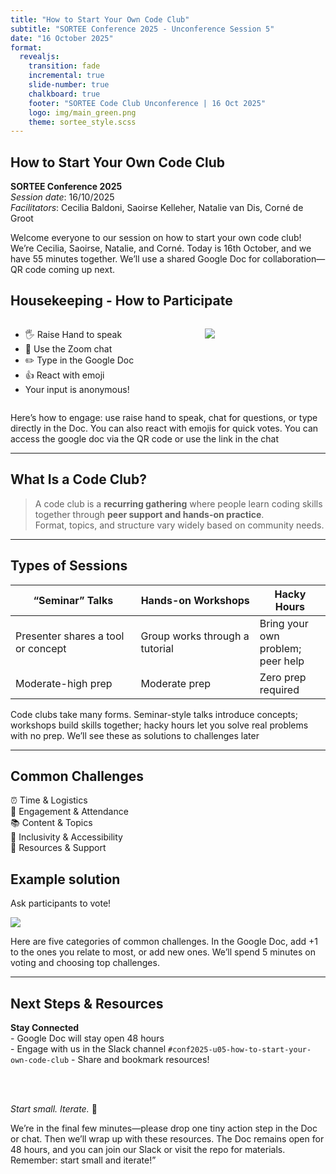 ```yaml
---
title: "How to Start Your Own Code Club"
subtitle: "SORTEE Conference 2025 - Unconference Session 5"
date: "16 October 2025"
format:
  revealjs:
    transition: fade
    incremental: true
    slide-number: true
    chalkboard: true
    footer: "SORTEE Code Club Unconference | 16 Oct 2025"
    logo: img/main_green.png
    theme: sortee_style.scss
---
```


## How to Start Your Own Code Club

::: {.centered}
**SORTEE Conference 2025**  
*Session date*: 16/10/2025  
*Facilitators*: Cecilia Baldoni, Saoirse Kelleher, Natalie van Dis, Corné de Groot  
:::

::: notes
Welcome everyone to our session on how to start your own code club! We’re Cecilia, Saoirse, Natalie, and Corné. Today is 16th October, and we have 55 minutes together. We’ll use a shared Google Doc for collaboration—QR code coming up next. 
:::

## Housekeeping - How to Participate

:::: columns
::: {.column width="60%"}
- 🖐️ Raise Hand to speak  
- 💬 Use the Zoom chat  
- ✏️ Type in the Google Doc  
- 👍 React with emoji  
- Your input is anonymous!  
:::

::: {.column width="40%"}
![](img/QR-code.png)

:::
::::

::: notes
Here’s how to engage: use raise hand to speak, chat for questions, or type directly in the Doc. You can also react with emojis for quick votes. You can access the google doc via the QR code or use the link in the chat  
:::

---

## What Is a Code Club?

:::{.fragment}
> A code club is a **recurring gathering** where people learn coding skills together through **peer support and hands-on practice**.  
> Format, topics, and structure vary widely based on community needs.

:::

::: notes

:::

---

## Types of Sessions

::: {.smaller-font}
| "Seminar" Talks | Hands-on Workshops | Hacky Hours |
| ------------------- | ------------------ | ----------- |
| Presenter shares a tool or concept | Group works through a tutorial | Bring your own problem; peer help |
| Moderate-high prep | Moderate prep | Zero prep required |
:::

::: notes
Code clubs take many forms. Seminar-style talks introduce concepts; workshops build skills together; hacky hours let you solve real problems with no prep. We’ll see these as solutions to challenges later
:::

---

## Common Challenges

⏰ Time & Logistics  
👥 Engagement & Attendance  
📚 Content & Topics  
🤝 Inclusivity & Accessibility  
🏢 Resources & Support  

## Example solution

Ask participants to vote!

![](img/rank-topics.png)


::: notes
Here are five categories of common challenges. In the Google Doc, add +1 to the ones you relate to most, or add new ones. We’ll spend 5 minutes on voting and choosing top challenges.
:::

---

## Next Steps & Resources

**Stay Connected**  
- Google Doc will stay open 48 hours  
- Engage with us in the Slack channel `#conf2025-u05-how-to-start-your-own-code-club`
- Share and bookmark resources!  

<br><br>

*Start small. Iterate.* 🚀

::: notes
We’re in the final few minutes—please drop one tiny action step in the Doc or chat. Then we’ll wrap up with these resources. The Doc remains open for 48 hours, and you can join our Slack or visit the repo for materials. Remember: start small and iterate!”  
:::
